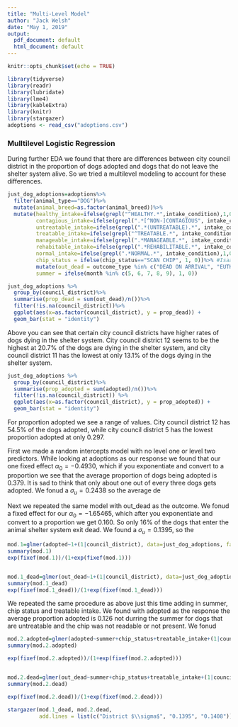 ```yaml
---
title: "Multi-Level Model"
author: "Jack Welsh"
date: "May 1, 2019"
output:
  pdf_document: default
  html_document: default
---
```


```r
knitr::opts_chunk$set(echo = TRUE)
```


```r
library(tidyverse)
library(readr)
library(lubridate)
library(lme4)
library(kableExtra)
library(knitr)
library(stargazer)
adoptions <- read_csv("adoptions.csv")
```

### Mulltilevel Logistic Regression

During further EDA we found that there are differences between city council district in the proportion of dogs adopted and dogs that do not leave the shelter system alive. So we tried a multilevel modeling to account for these differences. 

```r
just_dog_adoptions=adoptions%>%
  filter(animal_type=="DOG")%>%
  mutate(animal_breed=as.factor(animal_breed))%>%
  mutate(healthy_intake=ifelse(grepl("^HEALTHY.*",intake_condition),1,0),
         contagious_intake=ifelse(grepl(".*[^NON-]CONTAGIOUS", intake_condition),1,0),
         untreatable_intake=ifelse(grepl(".*(UNTREATABLE).*", intake_condition),1,0),
         treatable_intake=ifelse(grepl("^TREATABLE.*", intake_condition),1,0),
         manageable_intake=ifelse(grepl(".*MANAGEABLE.*", intake_condition),1,0),
         rehabitable_intake=ifelse(grepl(".*REHABILITABLE.*", intake_condition),1,0),
         normal_intake=ifelse(grepl(".*NORMAL.*", intake_condition),1,0),
         chip_status = ifelse(chip_status=="SCAN CHIP", 1, 0))%>% #Isaac added this just to see how models change
         mutate(out_dead = outcome_type %in% c("DEAD ON ARRIVAL", "EUTHANIZED", "DIED"),
         summer = ifelse(month %in% c(5, 6, 7, 8, 9), 1, 0))
```


```r
just_dog_adoptions %>%
  group_by(council_district)%>%
  summarise(prop_dead = sum(out_dead)/n())%>%
  filter(!is.na(council_district))%>%
  ggplot(aes(x=as.factor(council_district), y = prop_dead)) +
  geom_bar(stat = "identity")
```


Above you can see that certain city council districts have higher rates of dogs dying in the shelter system. City council district 12 seems to be the highest at 20.7% of the dogs are dying in the shelter system, and city council district 11 has the lowest at only 13.1% of the dogs dying in the shelter system.

```r
just_dog_adoptions %>%
  group_by(council_district)%>%
  summarise(prop_adopted = sum(adopted)/n())%>%
  filter(!is.na(council_district)) %>%
  ggplot(aes(x=as.factor(council_district), y = prop_adopted)) +
  geom_bar(stat = "identity")
```

For proportion adopted we see a range of values. City council district 12 has 54.5% of the dogs adopted, while city council district 5 has the lowest proportion adopted at only 0.297. 


First we made a random intercepts model with no level one or level two predictors. While looking at adoptions as our response we found that our one fixed effect $\alpha_0=-0.4930$, which if you exponentiate and convert to a proportion we see that the average proportion of dogs being adopted is 0.379. It is sad to think that only about one out of every three dogs gets adopted. We fonud a $\sigma_u=0.2438$ so the average de

Next we repeated the same model with out_dead as the outcome. We fonud a fixed effect for our $\alpha_0=-1.65465$, which after you exponentiate and convert to a proportion we get 0.160. So only 16% of the dogs that enter the animal shelter system exit dead. We found a $\sigma_u=0.1395$, so the

```r
mod.1=glmer(adopted~1+(1|council_district), data=just_dog_adoptions, family = "binomial")
summary(mod.1)
exp(fixef(mod.1))/(1+exp(fixef(mod.1)))


mod.1_dead=glmer(out_dead~1+(1|council_district), data=just_dog_adoptions, family = "binomial")
summary(mod.1_dead)
exp(fixef(mod.1_dead))/(1+exp(fixef(mod.1_dead)))
```


We repeated the same procedure as above just this time adding in summer, chip status and treatable intake. We found with adopted as the response the average proportion adopted is 0.126 not durring the summer for dogs that are untreatable and the chip was not readable or not present. We fonud


```r
mod.2.adopted=glmer(adopted~summer+chip_status+treatable_intake+(1|council_district), data=just_dog_adoptions, family = "binomial")
summary(mod.2.adopted)

exp(fixef(mod.2.adopted))/(1+exp(fixef(mod.2.adopted)))


mod.2.dead=glmer(out_dead~summer+chip_status+treatable_intake+(1|council_district), data=just_dog_adoptions, family = "binomial")
summary(mod.2.dead)

exp(fixef(mod.2.dead))/(1+exp(fixef(mod.2.dead)))

```



```r
stargazer(mod.1_dead, mod.2.dead,
          add.lines = list(c("District $\\sigma$", "0.1395", "0.1408")))

```





